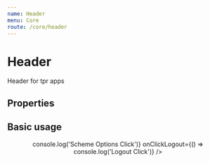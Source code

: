```yaml
---
name: Header
menu: Core
route: /core/header
---
```



# Header

Header for tpr apps

## Properties

<Props of={Header} />

## Basic usage

<Playground>
	<Header
		title="Exchange - Scheme return"
		logoUrl="https://www.thepensionsregulator.gov.uk/-/media/thepensionsregulator/images/logo/tpr-logo-footer.ashx"
		onClickSchemeOptions={() => console.log('Scheme Options Click')}
		onClickLogout={() => console.log('Logout Click')}
	/>
</Playground>
